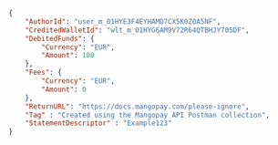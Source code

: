 ```json REST - Redirect
{
    "AuthorId": "user_m_01HYE3F4EYHAMD7CX5K0Z0A5NF",
    "CreditedWalletId": "wlt_m_01HYG6AM9V72R64QTBHJY705DF",
    "DebitedFunds": {
        "Currency": "EUR",
        "Amount": 100
    },
    "Fees": {
        "Currency": "EUR",
        "Amount": 0
    },
    "ReturnURL": "https://docs.mangopay.com/please-ignore",
    "Tag" : "Created using the Mangopay API Postman collection",
    "StatementDescriptor" : "Example123"
}
```